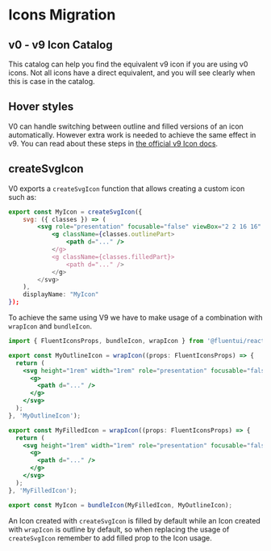 
<Meta title="Concepts/Migration/from v0/Icons" />

# Icons Migration

## v0 - v9 Icon Catalog

This catalog can help you find the equivalent v9 icon if you are using v0 icons. Not all icons have a direct
equivalent, and you will see clearly when this is case in the catalog.

## Hover styles

V0 can handle switching between outline and filled versions of an icon automatically. However extra work is needed
to achieve the same effect in v9. You can read about these steps in [the official v9 Icon docs](?path=/docs/concepts-developer-icons-icons--page).

<IconCatalog />

## createSvgIcon

V0 exports a `createSvgIcon` function that allows creating a custom icon such as:

```jsx
export const MyIcon = createSvgIcon({
    svg: ({ classes }) => (
        <svg role="presentation" focusable="false" viewBox="2 2 16 16" className={classes.svg}>
            <g className={classes.outlinePart>
                <path d="..." />
            </g>
            <g className={classes.filledPart}>
                <path d="..." />
            </g>
        </svg>
    ),
    displayName: "MyIcon"
});
```

To achieve the same using V9 we have to make usage of a combination with `wrapIcon` and `bundleIcon`.

```jsx
import { FluentIconsProps, bundleIcon, wrapIcon } from '@fluentui/react-icons';

export const MyOutlineIcon = wrapIcon((props: FluentIconsProps) => {
  return (
    <svg height="1rem" width="1rem" role="presentation" focusable="false" viewBox="2 2 16 16" {...props}>
      <g>
        <path d="..." />
      </g>
    </svg>
  );
}, 'MyOutlineIcon');

export const MyFilledIcon = wrapIcon((props: FluentIconsProps) => {
  return (
    <svg height="1rem" width="1rem" role="presentation" focusable="false" viewBox="2 2 16 16" {...props}>
      <g>
        <path d="..." />
      </g>
    </svg>
  );
}, 'MyFilledIcon');

export const MyIcon = bundleIcon(MyFilledIcon, MyOutlineIcon);
```

An Icon created with `createSvgIcon` is filled by default while an Icon created with `wrapIcon` is outline by default, so when replacing the usage of `createSvgIcon` remember to add filled prop to the Icon usage.

